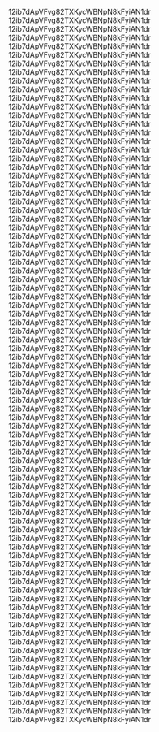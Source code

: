 12ib7dApVFvg82TXKycWBNpN8kFyiAN1dr
12ib7dApVFvg82TXKycWBNpN8kFyiAN1dr
12ib7dApVFvg82TXKycWBNpN8kFyiAN1dr
12ib7dApVFvg82TXKycWBNpN8kFyiAN1dr
12ib7dApVFvg82TXKycWBNpN8kFyiAN1dr
12ib7dApVFvg82TXKycWBNpN8kFyiAN1dr
12ib7dApVFvg82TXKycWBNpN8kFyiAN1dr
12ib7dApVFvg82TXKycWBNpN8kFyiAN1dr
12ib7dApVFvg82TXKycWBNpN8kFyiAN1dr
12ib7dApVFvg82TXKycWBNpN8kFyiAN1dr
12ib7dApVFvg82TXKycWBNpN8kFyiAN1dr
12ib7dApVFvg82TXKycWBNpN8kFyiAN1dr
12ib7dApVFvg82TXKycWBNpN8kFyiAN1dr
12ib7dApVFvg82TXKycWBNpN8kFyiAN1dr
12ib7dApVFvg82TXKycWBNpN8kFyiAN1dr
12ib7dApVFvg82TXKycWBNpN8kFyiAN1dr
12ib7dApVFvg82TXKycWBNpN8kFyiAN1dr
12ib7dApVFvg82TXKycWBNpN8kFyiAN1dr
12ib7dApVFvg82TXKycWBNpN8kFyiAN1dr
12ib7dApVFvg82TXKycWBNpN8kFyiAN1dr
12ib7dApVFvg82TXKycWBNpN8kFyiAN1dr
12ib7dApVFvg82TXKycWBNpN8kFyiAN1dr
12ib7dApVFvg82TXKycWBNpN8kFyiAN1dr
12ib7dApVFvg82TXKycWBNpN8kFyiAN1dr
12ib7dApVFvg82TXKycWBNpN8kFyiAN1dr
12ib7dApVFvg82TXKycWBNpN8kFyiAN1dr
12ib7dApVFvg82TXKycWBNpN8kFyiAN1dr
12ib7dApVFvg82TXKycWBNpN8kFyiAN1dr
12ib7dApVFvg82TXKycWBNpN8kFyiAN1dr
12ib7dApVFvg82TXKycWBNpN8kFyiAN1dr
12ib7dApVFvg82TXKycWBNpN8kFyiAN1dr
12ib7dApVFvg82TXKycWBNpN8kFyiAN1dr
12ib7dApVFvg82TXKycWBNpN8kFyiAN1dr
12ib7dApVFvg82TXKycWBNpN8kFyiAN1dr
12ib7dApVFvg82TXKycWBNpN8kFyiAN1dr
12ib7dApVFvg82TXKycWBNpN8kFyiAN1dr
12ib7dApVFvg82TXKycWBNpN8kFyiAN1dr
12ib7dApVFvg82TXKycWBNpN8kFyiAN1dr
12ib7dApVFvg82TXKycWBNpN8kFyiAN1dr
12ib7dApVFvg82TXKycWBNpN8kFyiAN1dr
12ib7dApVFvg82TXKycWBNpN8kFyiAN1dr
12ib7dApVFvg82TXKycWBNpN8kFyiAN1dr
12ib7dApVFvg82TXKycWBNpN8kFyiAN1dr
12ib7dApVFvg82TXKycWBNpN8kFyiAN1dr
12ib7dApVFvg82TXKycWBNpN8kFyiAN1dr
12ib7dApVFvg82TXKycWBNpN8kFyiAN1dr
12ib7dApVFvg82TXKycWBNpN8kFyiAN1dr
12ib7dApVFvg82TXKycWBNpN8kFyiAN1dr
12ib7dApVFvg82TXKycWBNpN8kFyiAN1dr
12ib7dApVFvg82TXKycWBNpN8kFyiAN1dr
12ib7dApVFvg82TXKycWBNpN8kFyiAN1dr
12ib7dApVFvg82TXKycWBNpN8kFyiAN1dr
12ib7dApVFvg82TXKycWBNpN8kFyiAN1dr
12ib7dApVFvg82TXKycWBNpN8kFyiAN1dr
12ib7dApVFvg82TXKycWBNpN8kFyiAN1dr
12ib7dApVFvg82TXKycWBNpN8kFyiAN1dr
12ib7dApVFvg82TXKycWBNpN8kFyiAN1dr
12ib7dApVFvg82TXKycWBNpN8kFyiAN1dr
12ib7dApVFvg82TXKycWBNpN8kFyiAN1dr
12ib7dApVFvg82TXKycWBNpN8kFyiAN1dr
12ib7dApVFvg82TXKycWBNpN8kFyiAN1dr
12ib7dApVFvg82TXKycWBNpN8kFyiAN1dr
12ib7dApVFvg82TXKycWBNpN8kFyiAN1dr
12ib7dApVFvg82TXKycWBNpN8kFyiAN1dr
12ib7dApVFvg82TXKycWBNpN8kFyiAN1dr
12ib7dApVFvg82TXKycWBNpN8kFyiAN1dr
12ib7dApVFvg82TXKycWBNpN8kFyiAN1dr
12ib7dApVFvg82TXKycWBNpN8kFyiAN1dr
12ib7dApVFvg82TXKycWBNpN8kFyiAN1dr
12ib7dApVFvg82TXKycWBNpN8kFyiAN1dr
12ib7dApVFvg82TXKycWBNpN8kFyiAN1dr
12ib7dApVFvg82TXKycWBNpN8kFyiAN1dr
12ib7dApVFvg82TXKycWBNpN8kFyiAN1dr
12ib7dApVFvg82TXKycWBNpN8kFyiAN1dr
12ib7dApVFvg82TXKycWBNpN8kFyiAN1dr
12ib7dApVFvg82TXKycWBNpN8kFyiAN1dr
12ib7dApVFvg82TXKycWBNpN8kFyiAN1dr
12ib7dApVFvg82TXKycWBNpN8kFyiAN1dr
12ib7dApVFvg82TXKycWBNpN8kFyiAN1dr
12ib7dApVFvg82TXKycWBNpN8kFyiAN1dr
12ib7dApVFvg82TXKycWBNpN8kFyiAN1dr
12ib7dApVFvg82TXKycWBNpN8kFyiAN1dr
12ib7dApVFvg82TXKycWBNpN8kFyiAN1dr

